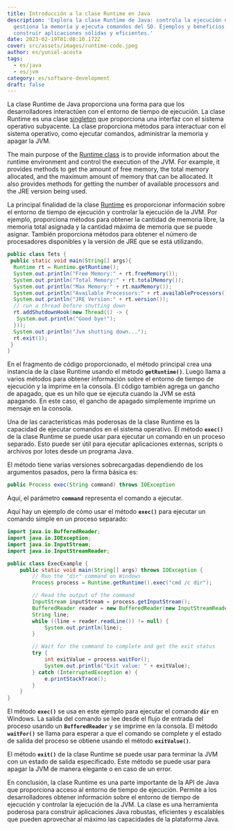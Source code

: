 ```yaml
---
title: Introducción a la clase Runtime en Java
description: 'Explora la clase Runtime de Java: controla la ejecución de la JVM,
  gestiona la memoria y ejecuta comandos del SO. Ejemplos y beneficios para
  construir aplicaciones sólidas y eficientes.'
date: 2023-02-19T01:08:10.172Z
cover: src/assets/images/runtime-code.jpeg
author: es/yuniel-acosta
tags:
  - es/java
  - es/jvm
category: es/software-development
draft: false
---
```


La clase Runtime de Java proporciona una forma para que los desarrolladores interactúen con el entorno de tiempo de ejecución. La clase Runtime es una clase [singleton](https://yunielacosta.com/es/blog/2023/02/02/singleton-pattern/) que proporciona una interfaz con el sistema operativo subyacente. La clase proporciona métodos para interactuar con el sistema operativo, como ejecutar comandos, administrar la memoria y apagar la JVM.

The main purpose of the [Runtime class](https://docs.oracle.com/javase/7/docs/api/java/lang/Runtime.html) is to provide information about the runtime environment and control the execution of the JVM. For example, it provides methods to get the amount of free memory, the total memory allocated, and the maximum amount of memory that can be allocated. It also provides methods for getting the number of available processors and the JRE version being used.

La principal finalidad de la clase [Runtime](https://docs.oracle.com/javase/7/docs/api/java/lang/Runtime.html) es proporcionar información sobre el entorno de tiempo de ejecución y controlar la ejecución de la JVM. Por ejemplo, proporciona métodos para obtener la cantidad de memoria libre, la memoria total asignada y la cantidad máxima de memoria que se puede asignar. También proporciona métodos para obtener el número de procesadores disponibles y la versión de JRE que se está utilizando.

```java
public class Tets {
 public static void main(String[] args){
  Runtime rt = Runtime.getRuntime();
  System.out.println("Free Memory:" + rt.freeMemory());
  System.out.println("Total Memory:" + rt.totalMemory());
  System.out.println("Max Memory:" + rt.maxMemory());
  System.out.println("Available Processors:" + rt.availableProcessors());
  System.out.println("JRE Version:" + rt.version());
  // run a thread before shutting down
  rt.addShutdownHook(new Thread(() -> {
   System.out.println("Good bye!");
  }));
  System.out.println("Jvm shutting down...");
  rt.exit(1);
 }
}
```

En el fragmento de código proporcionado, el método principal crea una instancia de la clase Runtime usando el método **`getRuntime()`**. Luego llama a varios métodos para obtener información sobre el entorno de tiempo de ejecución y la imprime en la consola. El código también agrega un gancho de apagado, que es un hilo que se ejecuta cuando la JVM se está apagando. En este caso, el gancho de apagado simplemente imprime un mensaje en la consola.

Una de las características más poderosas de la clase Runtime es la capacidad de ejecutar comandos en el sistema operativo. El método **`exec()`** de la clase Runtime se puede usar para ejecutar un comando en un proceso separado. Esto puede ser útil para ejecutar aplicaciones externas, scripts o archivos por lotes desde un programa Java.

El método tiene varias versiones sobrecargadas dependiendo de los argumentos pasados, pero la firma básica es:

```java
public Process exec(String command) throws IOException
```

Aquí, el parámetro **`command`** representa el comando a ejecutar.

Aquí hay un ejemplo de cómo usar el método **`exec()`** para ejecutar un comando simple en un proceso separado:

```java
import java.io.BufferedReader;
import java.io.IOException;
import java.io.InputStream;
import java.io.InputStreamReader;

public class ExecExample {
    public static void main(String[] args) throws IOException {
        // Run the "dir" command on Windows
        Process process = Runtime.getRuntime().exec("cmd /c dir");

        // Read the output of the command
        InputStream inputStream = process.getInputStream();
        BufferedReader reader = new BufferedReader(new InputStreamReader(inputStream));
        String line;
        while ((line = reader.readLine()) != null) {
            System.out.println(line);
        }

        // Wait for the command to complete and get the exit status
        try {
            int exitValue = process.waitFor();
            System.out.println("Exit value: " + exitValue);
        } catch (InterruptedException e) {
            e.printStackTrace();
        }
    }
}
```

El método **`exec()`** se usa en este ejemplo para ejecutar el comando **`dir`** en Windows. La salida del comando se lee desde el flujo de entrada del proceso usando un **`BufferedReader`** y se imprime en la consola. El método **`waitFor()`** se llama para esperar a que el comando se complete y el estado de salida del proceso se obtiene usando el método **`exitValue()`**.

El método **`exit()`** de la clase Runtime se puede usar para terminar la JVM con un estado de salida especificado. Este método se puede usar para apagar la JVM de manera elegante o en caso de un error.

En conclusión, la clase Runtime es una parte importante de la API de Java que proporciona acceso al entorno de tiempo de ejecución. Permite a los desarrolladores obtener información sobre el entorno de tiempo de ejecución y controlar la ejecución de la JVM. La clase es una herramienta poderosa para construir aplicaciones Java robustas, eficientes y escalables que pueden aprovechar al máximo las capacidades de la plataforma Java.
